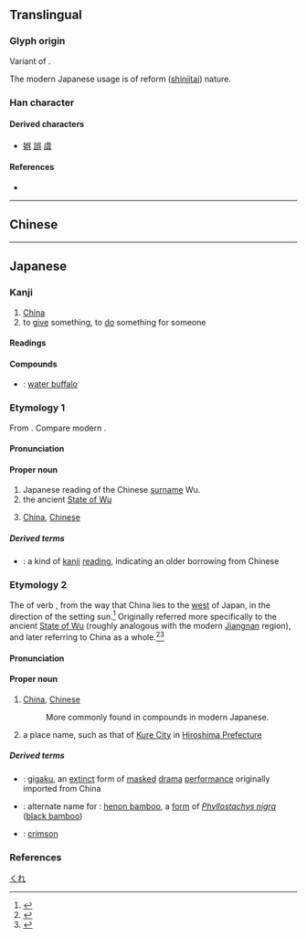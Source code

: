 {{also|吳|県|吴}}
{{character info}}
==Translingual==
{{Han simplified forms|吳|呉|吴}}

===Glyph origin===
Variant of {{l|mul|吳}}.

The modern Japanese usage is of reform ([[shinjitai]]) nature.

===Han character===
{{Han char|rn=30|rad=口|as=04|sn=7|four=|canj=RVNC|ids=⿳⿺𠃑口一八(GJ),⿱⿳口𠃑一八(T)}}

====Derived characters====
* [[娯]] [[誤]] [[虞]]

====References====
* {{Han ref|kx=0181.191|dkj=03365|hdz=10595.081|uh=5449|ud=21577}}

----

==Chinese==
{{zh-see|吳|v}}

----

==Japanese==

===Kanji===
{{ja-kanji|grade=c|rs=口04}} <!-- No corresponding kyūjitai character as 吳 (U+5433) lacks JIS support -->

# [[China]]
# to [[give]] something, to [[do]] something for someone

====Readings====
{{ja-readings
|goon=ぐ
|kanon=ご
|kun=くれ-, く-れる
}}

====Compounds====
{{der-top|Compounds}}
* {{ja-r|呉牛|ごぎゅう}}: [[water buffalo]]
{{der-bottom}}

===Etymology 1===
{{ja-kanjitab|yomi=o|ご}}
From {{bor|ja|ltc|-|sort=ご}} {{m|zh|吳|tr=ngu|pos=name of a state}}. Compare modern {{cog|cmn|-}} {{zh-l|吳|tr=Wú}}.

====Pronunciation====
{{ja-pron|yomi=kanon|ご}}

====Proper noun====
{{ja-pos|proper|ご}}

# Japanese reading of the Chinese [[surname]] Wu.
# the ancient [[w:Wu (state)|State of Wu]]
# {{lb|ja|mainly|compounds}} [[China]], [[Chinese]]

=====Derived terms=====
{{der-top}}
* {{ja-r|呉音|ご.おん}}: a kind of [[kanji]] [[reading]], indicating an older borrowing from Chinese
{{der-bottom}}

===Etymology 2===
{{ja-kanjitab|yomi=k|くれ}}
The {{m|ja|連用形|tr=ren'yōkei||continuative or stem form}} of verb {{m|ja|暮れる|tr=kureru||to set (''said of the sun or moon''), to get dark}}, from the way that China lies to the [[west]] of Japan, in the direction of the setting sun.<ref name="KDJ">{{R:Kokugo Dai Jiten}}</ref> Originally referred more specifically to the ancient [[w:Wu (state)|State of Wu]] (roughly analogous with the modern [[w:Jiangnan|Jiangnan]] region), and later referring to China as a whole.<ref name="KDJ">{{R:Kokugo Dai Jiten}}</ref><ref name="DJR">{{R:Daijirin}}</ref>

====Pronunciation====
{{ja-pron|yomi=k|くれ}}

====Proper noun====
{{ja-pos|くれ|proper}}

# {{lb|ja|sort=くれ|archaic}} [[China]], [[Chinese]]
#: More commonly found in compounds in modern Japanese.
# a place name, such as that of [[w:Kure,_Hiroshima|Kure City]] in [[w:Hiroshima_Prefecture|Hiroshima Prefecture]]

=====Derived terms=====
{{der-top}}
* {{ja-r|呉楽|くれがく}}: [[w:Gigaku|gigaku]], an [[extinct]] form of [[masked]] [[drama]] [[performance]] originally imported from China
* {{ja-r|呉竹|くれたけ}}: alternate name for {{m|ja|淡竹|tr=hachiku}}: [[henon bamboo]], a [[form]] of ''[[Phyllostachys nigra]]'' ([[black bamboo]])
* {{ja-r|紅|くれない}}: [[crimson]]
{{der-bottom}}

===References===
<references/>

[[Category:ja:Cities|くれ]]